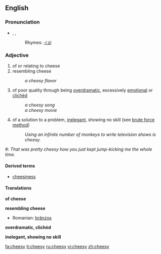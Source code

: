 ==English==
===Pronunciation===
*{{AHD|chēʹzē}}, {{IPA|/ˈtʃiːzi/}}, {{SAMPA|/"tSi:zi/}}
*:Rhymes: [[Rhymes:English:-iːzi|-iːzi]]

=== Adjective ===
{{en-adj-er-y|chees|y}}

# of or relating to cheese
# resembling cheese
#: ''a cheesy flavor''
#{{informal}} of poor quality through being [[overdramatic]], excessively [[emotional]] or [[clichéd]]
#:''a cheesy song''
#:''a cheesy movie''
#{{informal}} of a solution to a problem, [[inelegant]], showing no skill (see [[wikipedia:brute force method|brute force method]])
#: ''Using an infinite number of monkeys to write television shows is cheesy.''
<!-- same as third def above
# a cheap way to defeat someone in a video game-->
#: ''That was pretty cheesy how you just kept jump-kicking me the whole time.''

====Derived terms====
*[[cheesiness]]

==== Translations ====
'''of cheese'''
{{top}}
{{mid}}
{{bottom}}

'''resembling cheese'''
{{top}}
{{mid}}
*Romanian: [[brânzos]]
{{bottom}}

'''overdramatic, clichéd'''
{{top}}
{{mid}}
{{bottom}}

'''inelegant, showing no skill'''
{{top}}
{{mid}}
{{bottom}}

[[fa:cheesy]]
[[it:cheesy]]
[[ru:cheesy]]
[[vi:cheesy]]
[[zh:cheesy]]